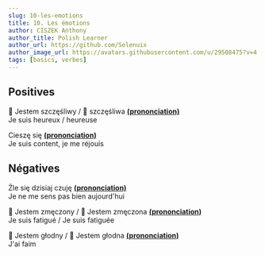 ```yaml
---
slug: 10-les-emotions
title: 10. Les émotions
author: CISZEK Anthony
author_title: Polish Learner
author_url: https://github.com/Selenuix
author_image_url: https://avatars.githubusercontent.com/u/29508475?v=4
tags: [basics, verbes]
---
```



<TOCInline toc={toc} />

## Positives

:man: Jestem szczęśliwy / :woman: szczęśliwa **[(prononciation)](https://cdn.selenuix.tools/polonais/public/audio/10-1.mp3)** <br />
Je suis heureux / heureuse

Cieszę się **[(prononciation)](https://cdn.selenuix.tools/polonais/public/audio/10-2.mp3)** <br />
Je suis content, je me réjouis

## Négatives

Źle się dzisiaj czuję **[(prononciation)](https://cdn.selenuix.tools/polonais/public/audio/10-3.mp3)** <br />
Je ne me sens pas bien aujourd'hui

:man: Jestem zmęczony / :woman: Jestem zmęczona **[(prononciation)](https://cdn.selenuix.tools/polonais/public/audio/10-4.mp3)** <br />
Je suis fatigué / Je suis fatiguée

:man: Jestem głodny / :woman: Jestem głodna **[(prononciation)](https://cdn.selenuix.tools/polonais/public/audio/10-5.mp3)** <br />
J'ai faim